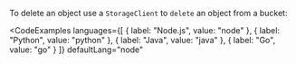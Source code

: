 To delete an object use a `StorageClient` to `delete` an object from a bucket:

<CodeExamples 
	languages={[
	{
		label: "Node.js",
		value: "node"
	},
	{
		label: "Python",
		value: "python"
	},
	{
		label: "Java",
		value: "java"
	},
	{
		label: "Go",
		value: "go"
	}
	]}
	defaultLang="node"
>

<CodeSnippet snippet="nitrictech/node-sdk/examples/storage/delete.ts" />

<CodeSnippet snippet="nitrictech/python-sdk/examples/storage/delete.py" />

<CodeSnippet snippet="nitrictech/java-sdk/src/test/java/examples/storage/Delete.java" />

<CodeSnippet snippet="nitrictech/go-sdk/examples/storage/delete.go" />

</CodeExamples>
